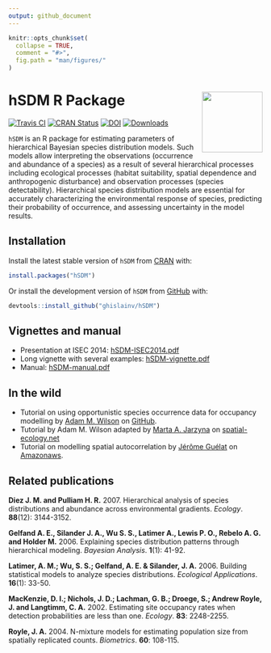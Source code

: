 ```yaml
---
output: github_document
---
```


<!-- README.md is generated from README.Rmd. Please edit that file -->

```r
knitr::opts_chunk$set(
  collapse = TRUE,
  comment = "#>",
  fig.path = "man/figures/"
)
```

# hSDM R Package <img src="man/figures/logo.png" align="right" alt="" width="120" />

[![Travis CI](https://api.travis-ci.org/ghislainv/hSDM.svg?branch=master)](https://travis-ci.org/ghislainv/hSDM)
[![CRAN Status](https://www.r-pkg.org/badges/version/hSDM)](https://cran.r-project.org/package=hSDM)
[![DOI](https://zenodo.org/badge/DOI/10.5281/zenodo.594920.svg)](https://doi.org/10.5281/zenodo.594920)
[![Downloads](https://cranlogs.r-pkg.org/badges/hSDM)](https://cran.r-project.org/package=hSDM)

`hSDM` is an R package for estimating parameters of hierarchical
Bayesian species distribution models. Such models allow interpreting
the observations (occurrence and abundance of a species) as a result
of several hierarchical processes including ecological processes
(habitat suitability, spatial dependence and anthropogenic
disturbance) and observation processes (species
detectability). Hierarchical species distribution models are essential
for accurately characterizing the environmental response of species,
predicting their probability of occurrence, and assessing uncertainty
in the model results.

## Installation

Install the latest stable version of `hSDM` from [CRAN](https://cran.r-project.org/) with:

```r
install.packages("hSDM")
```

Or install the development version of `hSDM` from [GitHub](https://github.com/ghislainv/hSDM) with:

```r
devtools::install_github("ghislainv/hSDM")
```

## Vignettes and manual

- Presentation at ISEC 2014: [hSDM-ISEC2014.pdf](https://bioscenemada.cirad.fr/FileTransfer/hSDM-ISEC2014.pdf)
- Long vignette with several examples: [hSDM-vignette.pdf](https://bioscenemada.cirad.fr/FileTransfer/hSDM-vignette.pdf)
- Manual: [hSDM-manual.pdf](https://CRAN.R-project.org/package=hSDM/hSDM.pdf)

## In the wild

- Tutorial on using opportunistic species occurrence data for occupancy modelling by [Adam M. Wilson](https://github.com/adammwilson) on [GitHub](https://github.com/adammwilson/hSDM_Tutorial/blob/master/hSDM_Tutorial.md).
- Tutorial by Adam M. Wilson adapted by [Marta A. Jarzyna](https://www.majarzyna.com/) on [spatial-ecology.net](http://spatial-ecology.net/dokuwiki/doku.php?id=wiki:spdistr2)
- Tutorial on modelling spatial autocorrelation by [Jérôme Guélat](https://www.random-nature.net) on [Amazonaws](https://rstudio-pubs-static.s3.amazonaws.com/9687_cc323b60e5d542449563ff1142163f05.html).

## Related publications

**Diez J. M. and Pulliam H. R.** 2007. Hierarchical analysis of species distributions and abundance across environmental gradients. _Ecology_. **88**(12): 3144-3152.

**Gelfand A. E., Silander J. A., Wu S. S., Latimer A., Lewis P. O., Rebelo A. G. and Holder M.** 2006. Explaining species distribution patterns through hierarchical modeling. _Bayesian Analysis_. **1**(1): 41-92.

**Latimer, A. M.; Wu, S. S.; Gelfand, A. E. & Silander, J. A.** 2006. Building statistical models to analyze species distributions. _Ecological Applications_. **16**(1): 33-50.

**MacKenzie, D. I.; Nichols, J. D.; Lachman, G. B.; Droege, S.; Andrew Royle, J. and Langtimm, C. A.** 2002. Estimating site occupancy rates when detection probabilities are less than one. _Ecology_. **83**: 2248-2255.

**Royle, J. A.** 2004. N-mixture models for estimating population size from spatially replicated counts. _Biometrics_. **60**: 108-115.
